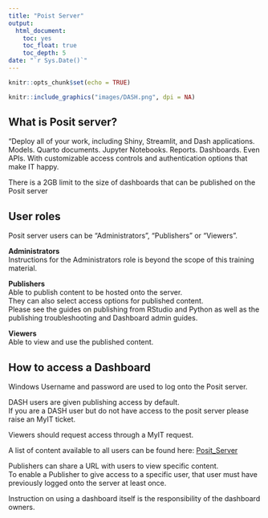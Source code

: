 ```yaml
---
title: "Poist Server"
output:
  html_document:
    toc: yes
    toc_float: true
    toc_depth: 5
date: "`r Sys.Date()`"
---
```


```r
knitr::opts_chunk$set(echo = TRUE)
```

```r
knitr::include_graphics("images/DASH.png", dpi = NA)
```


## What is Posit server?

"Deploy all of your work, including Shiny, Streamlit, and Dash applications. Models. Quarto documents. Jupyter Notebooks. Reports. Dashboards. Even APIs. With customizable access controls and authentication options that make IT happy.
  
There is a 2GB limit to the size of dashboards that can be published on the Posit server
  
## User roles

Posit server users can be "Administrators", "Publishers" or "Viewers".

**Administrators**  
Instructions for the Administrators role is beyond the scope of this training material.  
  
**Publishers**  
Able to publish content to be hosted onto the server.  
They can also select access options for published content.  
Please see the guides on publishing from RStudio and Python as well as the publishing troubleshooting and Dashboard admin guides.
  
**Viewers**  
Able to view and use the published content.

## How to access a Dashboard

Windows Username and password are used to log onto the Posit server.
  
DASH users are given publishing access by default.  
If you are a DASH user but do not have access to the posit server please raise an MyIT ticket. 
  
Viewers should request access through a MyIT request.  
  
A list of content available to all users can be found here:
[Posit_Server](https://dap-prd2-connect.azure.defra.cloud/)
  
Publishers can share a URL with users to view specific content.  
To enable a Publisher to give access to a specific user, that user must have previously logged onto the server at least once.
  
Instruction on using a dashboard itself is the responsibility of the dashboard owners.
